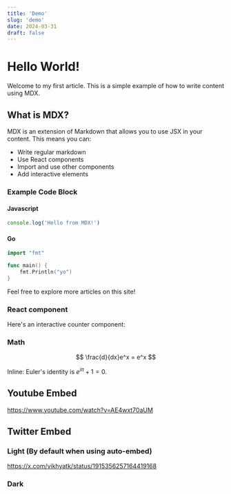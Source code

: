 ```yaml
---
title: 'Demo'
slug: 'demo'
date: 2024-03-31
draft: false
---
```



# Hello World!

Welcome to my first article. This is a simple example of how to write content using MDX.

## What is MDX?

MDX is an extension of Markdown that allows you to use JSX in your content. This means you can:

- Write regular markdown
- Use React components
- Import and use other components
- Add interactive elements

### Example Code Block

#### Javascript

```javascript
console.log('Hello from MDX!')
```

#### Go

```go
import "fmt"

func main() {
    fmt.Println("yo")
}
```

Feel free to explore more articles on this site!

### React component

Here's an interactive counter component:

<Counter client:load />

### Math

$$
\frac{d}{dx}e^x = e^x
$$

Inline: Euler's identity is $e^{i\pi} + 1 = 0$.

## Youtube Embed

https://www.youtube.com/watch?v=AE4wxt70aUM

## Twitter Embed

### Light (By default when using auto-embed)

https://x.com/vikhyatk/status/1915356257164419168

### Dark

<Tweet theme="dark" id="https://x.com/vikhyatk/status/1915356257164419168" />
